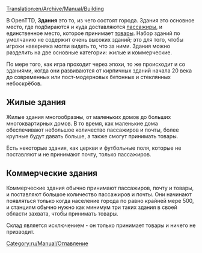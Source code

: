[[Translation:en/Archive/Manual/Building]]

В OpenTTD, '''Здания''' это то, из чего состоят города. Здания это основное место, где подбираются и куда доставляются [[ru/Manual/Base Set/Cargos/Пассажиры|пассажиры]], и единственное место, которое принимает [[ru/Manual/Base Set/Cargos/Товары|товары]]. Набор зданий по умолчанию не содержит очень высоких зданий; это для того, чтобы игроки наверняка могли видеть то, что за ними. Здания можно разделить на две основные категории: жилые и коммерческие.

По мере того, как игра проходит через эпохи, то же происходит и со зданиями, когда они развиваются от кирпичных зданий начала 20 века до современных или пост-модерновых бетонных и стеклянных небоскрёбов.

==Жилые здания==
Жилые здания многообразны, от маленьких домов до больших многоквартирных домов. В то время, как маленькие дома обеспечивают небольшое количество пассажиров и почты, более крупные будут давать больше, а также смогут принимать товары.

Есть некоторые здания, как церкви и футбольные поля, которые не поставляют и не принимают почту, только пассажиров.

==Коммерческие здания==
Коммерческие здания обычно принимают пассажиров, почту и товары, и поставляют большое количество пассажиров и почты. Они начинают появляться только когда население города по равно крайней мере 500, и станциям обычно нужно как минимум три таких здания в своей области захвата, чтобы принимать товары.

Склад является исключением - он только принимает товары и ничего не призводит.

[[Category:ru/Manual/Оглавление]]